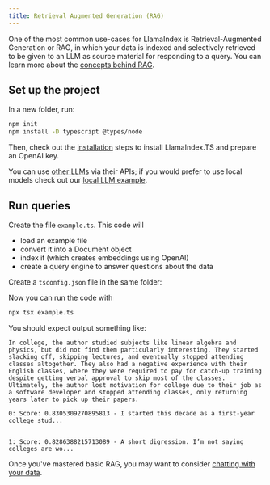```yaml
---
title: Retrieval Augmented Generation (RAG) 
---
```



One of the most common use-cases for LlamaIndex is Retrieval-Augmented Generation or RAG, in which your data is indexed and selectively retrieved to be given to an LLM as source material for responding to a query. You can learn more about the [concepts behind RAG](/docs/llamaindex/tutorials/rag/concepts).

## Set up the project

In a new folder, run:

```bash npm2yarn
npm init
npm install -D typescript @types/node
```

Then, check out the [installation](/docs/llamaindex/getting_started/installation) steps to install LlamaIndex.TS and prepare an OpenAI key.

You can use [other LLMs](/docs/llamaindex/modules/llms) via their APIs; if you would prefer to use local models check out our [local LLM example](/docs/llamaindex/tutorials/local_llm).

## Run queries

Create the file `example.ts`. This code will

- load an example file
- convert it into a Document object
- index it (which creates embeddings using OpenAI)
- create a query engine to answer questions about the data

<DynamicCodeBlock lang="ts" code={CodeSource} />

Create a `tsconfig.json` file in the same folder:

<DynamicCodeBlock lang="json" code={TSConfigSource} />

Now you can run the code with

```bash
npx tsx example.ts
```

You should expect output something like:

```
In college, the author studied subjects like linear algebra and physics, but did not find them particularly interesting. They started slacking off, skipping lectures, and eventually stopped attending classes altogether. They also had a negative experience with their English classes, where they were required to pay for catch-up training despite getting verbal approval to skip most of the classes. Ultimately, the author lost motivation for college due to their job as a software developer and stopped attending classes, only returning years later to pick up their papers.

0: Score: 0.8305309270895813 - I started this decade as a first-year college stud...


1: Score: 0.8286388215713089 - A short digression. I’m not saying colleges are wo...
```

Once you've mastered basic RAG, you may want to consider [chatting with your data](chatbot).
